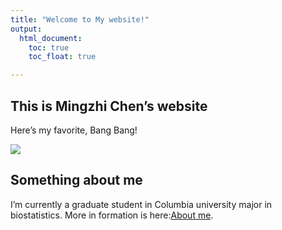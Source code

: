 ```yaml
---
title: "Welcome to My website!"
output: 
  html_document:
    toc: true
    toc_float: true

---
```


## This is Mingzhi Chen's website

Here's my favorite, Bang Bang!

![](images/bb.jpg)

## Something about me
I'm currently a graduate student in Columbia university major in biostatistics. More in formation is here:[About me](about.html).